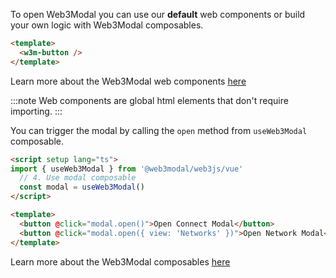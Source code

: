 
To open Web3Modal you can use our **default** web components or build your own logic with Web3Modal composables.

<Tabs>
<TabItem value="components" label="Components">

```html
<template>
  <w3m-button />
</template>
```

Learn more about the Web3Modal web components [here](../../components.mdx)

:::note
Web components are global html elements that don't require importing.
:::

</TabItem>
<TabItem value="composables" label="Composables">

You can trigger the modal by calling the `open` method from `useWeb3Modal` composable.

```html
<script setup lang="ts">
import { useWeb3Modal } from '@web3modal/web3js/vue'
  // 4. Use modal composable
  const modal = useWeb3Modal()
</script>

<template>
  <button @click="modal.open()">Open Connect Modal</button>
  <button @click="modal.open({ view: 'Networks' })">Open Network Modal</button>
</template>
```

Learn more about the Web3Modal composables [here](../../composables.mdx)

</TabItem>
</Tabs>